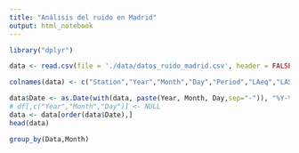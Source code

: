```yaml
---
title: "Análisis del ruido en Madrid"
output: html_notebook
---
```

```r
library("dplyr")
```


```r
data <- read.csv(file = './data/datos_ruido_madrid.csv', header = FALSE, sep = ';')

colnames(data) <- c("Station","Year","Month","Day","Period","LAeq","LAS01","LAS10","LAS50","LAS90","LAS99")

data$Date <- as.Date(with(data, paste(Year, Month, Day,sep="-")), "%Y-%m-%d")
# df[,c("Year","Month","Day")] <- NULL
data <- data[order(data$Date),]
head(data)
```

```r
group_by(Data,Month)
```

